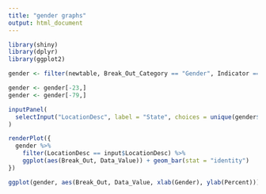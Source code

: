```yaml
---
title: "gender graphs"
output: html_document
---
```

```r
library(shiny)
library(dplyr)
library(ggplot2)
```
```r
gender <- filter(newtable, Break_Out_Category == "Gender", Indicator == "Adults aged 18+ who have visited a dentist or dental clinic in the past year", Response == "Yes", Year == "2014")

```

```r
gender <- gender[-23,]
gender <- gender[-79,]
```

```r
inputPanel(
  selectInput("LocationDesc", label = "State", choices = unique(gender$LocationDesc))
)

renderPlot({
  gender %>%
    filter(LocationDesc == input$LocationDesc) %>%
    ggplot(aes(Break_Out, Data_Value)) + geom_bar(stat = "identity")
})
```

```r
ggplot(gender, aes(Break_Out, Data_Value, xlab(Gender), ylab(Percent))) + geom_bar(stat = "identity")
```

